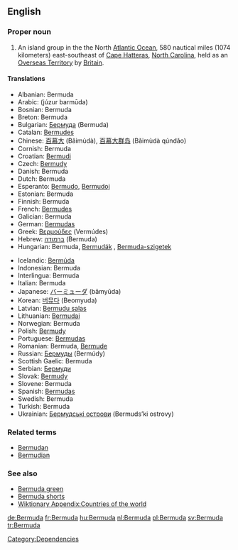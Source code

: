 ==English==

===Proper noun===
{{wikipedia}}
{{en-noun}}

# An island group in the the North [[Atlantic Ocean]], 580 nautical miles (1074 kilometers) east-southeast of [[Cape Hatteras]], [[North Carolina]], held as an [[Overseas Territory]] by [[Britain]].

====Translations====
{{top}}
*Albanian: Bermuda
*Arabic: {{ARchar|[[جزر برمودا]]}} (júzur barmūda) {{p}}
*Bosnian: Bermuda {{f}}
*Breton: Bermuda
*Bulgarian: [[Бермуда]] (Bermuda) {{f}}
*Catalan: [[Bermudes]]
*Chinese: [[百慕大]] (Bǎimùdà), [[百慕大群岛]] (Bǎimùdà qúndǎo)
*Cornish: Bermuda
*Croatian: [[Bermudi]]
*Czech: [[Bermudy]]
*Danish: Bermuda
*Dutch: Bermuda
*Esperanto: [[Bermudo]], [[Bermudoj]]
*Estonian: Bermuda
*Finnish: Bermuda
*French: [[Bermudes]] {{f}} {{p}}
*Galician: Bermuda
*German: [[Bermudas]]
*Greek: [[Βερμούδες]] (Vermúdes)
*Hebrew: [[ברמודה]] (Bermuda)
*Hungarian: Bermuda, [[Bermudák]] {{p}}, [[Bermuda-szigetek]] {{p}}
{{mid}}
*Icelandic: [[Bermúda]]
*Indonesian: Bermuda
*Interlingua: Bermuda
*Italian: Bermuda {{f}} {{p}}
*Japanese: [[バーミューダ]] (bāmyūda)
*Korean: [[버뮤다]] (Beomyuda)
*Latvian: [[Bermudu salas]]
*Lithuanian: [[Bermudai]]
*Norwegian: Bermuda
*Polish: [[Bermudy]] {{p}}
*Portuguese: [[Bermudas]]
*Romanian: Bermuda, [[Bermude]] {{f}}
*Russian: [[Бермуды]] (Bermúdy) {{m}} {{p}}
*Scottish Gaelic: Bermuda
*Serbian: [[Бермуди]]
*Slovak: [[Bermudy]]
*Slovene: Bermuda
*Spanish: [[Bermudas]] {{f}} {{p}}
*Swedish: Bermuda
*Turkish: Bermuda
*Ukrainian: [[Бермудські острови]] (Bermuds’ki ostrovy) {{p}}
{{bottom}}

===Related terms===
*[[Bermudan]]
*[[Bermudian]]

===See also===
*[[Bermuda green]]
*[[Bermuda shorts]]
*[[Wiktionary Appendix:Countries of the world]]

[[Category:Dependencies]]

[[de:Bermuda]]
[[fr:Bermuda]]
[[hu:Bermuda]]
[[nl:Bermuda]]
[[pl:Bermuda]]
[[sv:Bermuda]]
[[tr:Bermuda]]